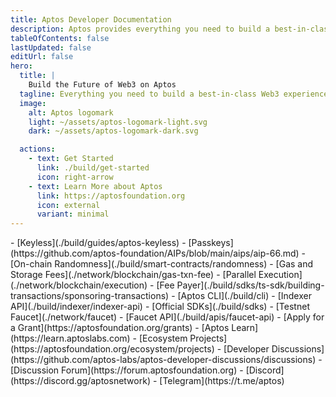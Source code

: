 ```yaml
---
title: Aptos Developer Documentation
description: Aptos provides everything you need to build a best-in-class Web3 experience.
tableOfContents: false
lastUpdated: false
editUrl: false
hero:
  title: |
    Build the Future of Web3 on Aptos
  tagline: Everything you need to build a best-in-class Web3 experience.
  image:
    alt: Aptos logomark
    light: ~/assets/aptos-logomark-light.svg
    dark: ~/assets/aptos-logomark-dark.svg

  actions:
    - text: Get Started
      link: ./build/get-started
      icon: right-arrow
    - text: Learn More about Aptos
      link: https://aptosfoundation.org
      icon: external
      variant: minimal
---
```



<CardGrid>
  <ListCard title="Features" iconName="lightning">
    - [Keyless](./build/guides/aptos-keyless)
    - [Passkeys](https://github.com/aptos-foundation/AIPs/blob/main/aips/aip-66.md)
    - [On-chain Randomness](./build/smart-contracts/randomness)
    - [Gas and Storage Fees](./network/blockchain/gas-txn-fee)
    - [Parallel Execution](./network/blockchain/execution)
    - [Fee Payer](./build/sdks/ts-sdk/building-transactions/sponsoring-transactions)
  </ListCard>

  <ListCard title="Tooling" iconName="terminal">
    - [Aptos CLI](./build/cli)
    - [Indexer API](./build/indexer/indexer-api)
    - [Official SDKs](./build/sdks)
    - [Testnet Faucet](./network/faucet)
    - [Faucet API](./build/apis/faucet-api)
  </ListCard>

  <ListCard title="Resources" iconName="file-text">
    - [Apply for a Grant](https://aptosfoundation.org/grants)
    - [Aptos Learn](https://learn.aptoslabs.com)
    - [Ecosystem Projects](https://aptosfoundation.org/ecosystem/projects)
  </ListCard>

  <ListCard title="Connect" iconName="globe-simple">
    - [Developer Discussions](https://github.com/aptos-labs/aptos-developer-discussions/discussions)
    - [Discussion Forum](https://forum.aptosfoundation.org)
    - [Discord](https://discord.gg/aptosnetwork)
    - [Telegram](https://t.me/aptos)
  </ListCard>
</CardGrid>
